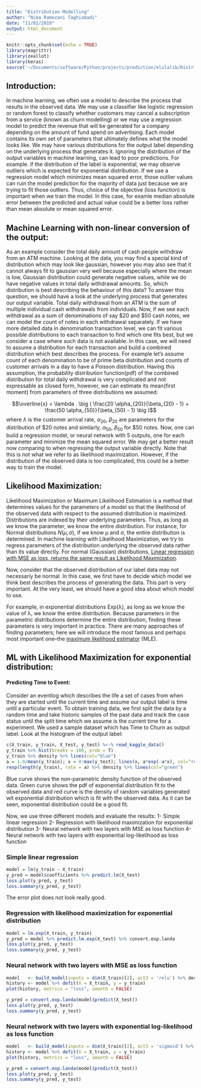 ```yaml
---
title: "Distribution Modelling"
author: "Nima Ramezani Taghiabadi"
date: "11/02/2019"
output: html_document
---
```


```r
knitr::opts_chunk$set(echo = TRUE)
library(magrittr)
library(zeallot)
library(keras)
source('~/Documents/software/Python/projects/prediction/elulalib/DistributionModels/R_test/tools.R')
```

## Introduction:

In machine learning, we often use a model to describe the process that results in the observed data. We may use a classifier like logistic regression or random forest to classify whether customers may cancel a subscription from a service (known as churn modelling) or we may use a regression model to predict the revenue that will be generated for a company depending on the amount of fund spend on advertising. Each model contains its own set of parameters that ultimately defines what the model looks like.
We may have various distributions for the output label depending on the underlying process that generates it. Ignoring the distribution of the output variables in machine learning, can lead to poor predictions. For example. if the distribution of the label is exponential, we may observe outliers which is expected for exponential distribution. If we use a regression model which minimizes mean squared error, those outlier values can ruin the model prediction for the majority of data just because we are trying to fit those outliers. Thus, choice of the objective (loss function) is important when we train the model. In this case, for examle median absolute error between the predicted and actual value could be a better loss rather than mean absolute or mean squared error.

## Machine Learning with non-linear conversion of the output:

As an example consider the total daily amount of cash people withdraw from an ATM machine. Looking at the data, you may find a special kind of distribution which may look like gaussian, however you may also see that it cannot always fit to gaussian very well because especially where the mean is low, Gaussian distribution could generate negative values, while we do have negative values in total daily withdrawal amounts.
So, which distribution is best describing the behaviour of this data? To answer this question, we should have a look at the underlying process that generates our output variable.
Total daily withdrawal from an ATM is the sum of multiple individual cash withdrawals from individuals. Now, if we see each withdrawal as a sum of denominations of say \$20 and \$50 cash notes, we can model the count of notes in each withdrawal separately. If we have more detailed data in denomination transaction level, we can fit various possible distributions to each transaction to find which one fits best, but we consider a case where such data is not available.
In this case, we will need to assume a distribution for each transaction and build a combined distribution which best describes the process.
For example let's assume count of each denomination to be of prime beta distribution and counts of customer arrivals in a day to have a Poisson distribution. 
Having this assumption, the probability distribution function(pdf) of the combined distribution for total daily withdrawal is very complicated and not expressable as closed form, however, we can estimate its mean(first moment) from parameters of three distributions we assumed:

$$\overline{x} = \lambda . \big ( \frac{20 \alpha_{20}}{\beta_{20} - 1} + \frac{50 \alpha_{50}}{\beta_{50} - 1} \big )$$
where $\lambda$ is the customer arrival rate, $\alpha_{20}$, $\beta_{20}$ are parameters for the distribution of \$20 notes and similarly, $\alpha_{50}$, $\beta_{50}$ for \$50 notes.
Now, one can build a regression model, or neural network with 5 outputs, one for each parameter and minimize the mean squared error.
We may get a better result now comparing to when regressing the output variable directly.
Note that this is not what we refer to as likelihood maximization. However, if the distribution of the observed data is too complicated, this could be a better way to train the model.

## Likelihood Maximization:
Likelihood Maximization or Maximum Likelihood Estimation is a method that determines values for the parameters of a model so that the likelihood of the observed data with respect to the assumed distribution is maximized. Distributions are indexed by their underlying parameters. Thus, as long as we know the parameter, we know the entire distribution. For instance, for Normal distributions $N(μ,σ)$, if we know $μ$ and $σ$, the entire distribution is determined. In machine learning with Likelihood Maximization, we try to regress parameters of the distribution underlying the observed data rather than its value directly. For normal (Gaussian) distributions, 
[Linear regression with MSE as loss, returns the same result as Likelihood Maximization](https://www.cs.princeton.edu/courses/archive/fall18/cos324/files/mle-regression.pdf).

Now, consider that the observed distribution of our label data may not necessariy be normal. 
In this case, we first have to decide which model we think best describes the process of generating the data. This part is very important. At the very least, we should have a good idea about which model to use. 

For example, in exponential distributions Exp(λ), as long as we know the value of λ, we know the entire distribution. 
Because parameters in the parametric distributions determine the entire distribution, finding these parameters is very important in practice. There are many approaches of finding parameters; here we will introduce the most famous and perhaps most important one–the [maximum likelihood estimator](http://faculty.washington.edu/yenchic/17Sp_403/Lec3_MLE_MSE.pdf) (MLE).


## ML with Likelihood Maximization for exponential distribution:
#### Predicting Time to Event:

Consider an eventlog which describes the life a set of cases from when they are started until the current time and assume our
output label is time until a particular event. To obtain training data, we first split the data by a random time and take historic samples of the past data and track the case status until the split time which we assume is the current time for a experiment.
We used a sample dataset which has Time to Churn as output label. Look at the histogram of the output label:

```r
c(X_train, y_train, X_test, y_test) %<-% read_kaggle_data()
y_train %>% hist(breaks = 100, prob = T)
y_train %>% density %>% lines(col="blue")
a = 1.0/mean(y_train); x = 0:max(y_test); lines(x, a*exp(-a*x), col="red")
rexp(length(y_train), rate = a) %>% density %>% lines(col="green")
```

Blue curve shows the non-parametric density function of the observed data. Green curve shows the pdf of exponential distribution fit to the observed data and red curve is the density of random variables generated wit exponential distribution which is fit with the observed data.
As it can be seen, exponential distribution could be a good fit. 


Now, we use three different models and evaluate the results:
1- Simple linear regression 
2- Regression with likelihood maximization for exponential distribution
3- Neural network with two layers with MSE as loss function
4- Neural network with two layers with exponential log-likelihood as loss function

### Simple linear regression

```r
model = lm(y_train ~ X_train)
y_pred = model$coefficients %>% predict.lm(X_test)
loss.plot(y_pred, y_test)
loss.summary(y_pred, y_test)
```

The error plot does not look really good. 

### Regression with likelihood maximization for exponential distribution

```r
model = lm.exp(X_train, y_train)
y_pred = model %>% predict.lm.exp(X_test) %>% convert.exp.landa
loss.plot(y_pred, y_test)
loss.summary(y_pred, y_test)
```

### Neural network with two layers with MSE as loss function
```r
model   <- build_model(inputs = dim(X_train)[2], act3 = 'relu') %>% decompile
history <- model %>% defit(X = X_train, y = y_train)
plot(history, metrics = "loss", smooth = FALSE)

y_pred = convert.exp.landa(model$predict(X_test))
loss.plot(y_pred, y_test)
loss.summary(y_pred, y_test)
```

### Neural network with two layers with exponential log-likelihood as loss function
```r
model   <- build_model(inputs = dim(X_train)[2], act3 = 'sigmoid') %>% decompile(loss = loss.exp.landa)
history <- model %>% defit(X = X_train, y = y_train)
plot(history, metrics = "loss", smooth = FALSE)

y_pred = convert.exp.landa(model$predict(X_test))
loss.plot(y_pred, y_test)
loss.summary(y_pred, y_test)
```